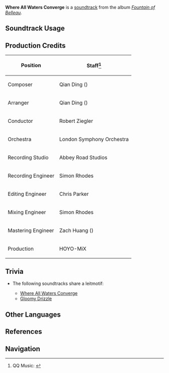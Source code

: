 {{Soundtrack Infobox
|image          = Fountain of Belleau.png
|album          = Fountain of Belleau
|disc           = 1
|number         = 22
|featured       = 
|featured2      = 
|featured3      = 
|featured_disc  = 
|featured_disc2 = 
|featured_disc3 = 
|youtube_id     = OccVHia2I7c
|spotify_id     = 6zUJ1GAfxM4oCMnCJ4CY46
|previous       = Spring Song
|next           = Raven Gloss of Darkness
}}
'''Where All Waters Converge''' is a [[soundtrack]] from the album ''[[Fountain of Belleau]]''.

==Soundtrack Usage==
{{Soundtrack Usage
|quest    = 
|location = Fountain of Lucine//day;;Marcotte Station//day;;Opera Epiclese//day;;Elton Trench//gramophone;;Salacia Plain//gramophone
|domain   = 
}}

==Production Credits==
{| class="wikitable"
! Position
! Staff<ref>QQ Music: [https://y.qq.com/n/ryqq/songDetail/000QQBy54PSx2M {{zh|万水汇流之地 Where All Waters Converge}}]</ref>
|-
! Composer
| Qian Ding ({{zh|丁谦}})
|-
! Arranger
| Qian Ding ({{zh|丁谦}})
|-
! Conductor
| Robert Ziegler
|-
! Orchestra
| London Symphony Orchestra
|-
! Recording Studio
| Abbey Road Studios
|-
! Recording Engineer
| Simon Rhodes
|-
! Editing Engineer
| Chris Parker
|-
! Mixing Engineer
| Simon Rhodes
|-
! Mastering Engineer
| Zach Huang ({{zh|黄巍}})
|-
! Production
| HOYO-MiX
|}
<!--
==Videos==
<gallery>
</gallery>
-->

==Trivia==
* <section begin="ErinnyesLeitmotif" />The following soundtracks share a leitmotif:
** [[Where All Waters Converge]]
** [[Gloomy Drizzle]] <section end="ErinnyesLeitmotif" />

==Other Languages==
{{Other Languages
|en      = Where All Waters Converge
|zhs     = 万水汇流之地
|zhs_rm  = 
|zhs_tl  = 
|ja      = 万水が集う地
|ja_rm   = Bansui ga Tsudou Chi
|ja_tl   = 
}}

==References==
{{Reflist}}

==Navigation==
{{Soundtrack Navbox|Fountain of Belleau}}
